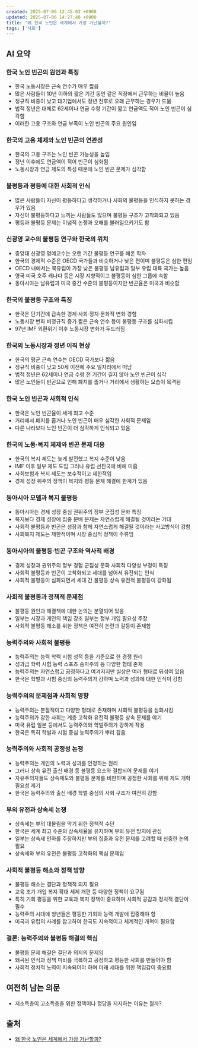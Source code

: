 ```yaml
---
created: 2025-07-06 12:45:03 +0900
updated: 2025-07-06 14:27:40 +0900
title: '왜 한국 노인은 세계에서 가장 가난할까?'
tags: ['사회']
---
```


## AI 요약

### 한국 노인 빈곤의 원인과 특징
   - 한국 노동시장은 근속 연수가 매우 짧음
   - 많은 사람들이 10년 이하의 짧은 기간 동안 같은 직장에서 근무하는 비율이 높음
   - 정규직 비중이 낮고 대기업에서도 정년 전후로 오래 근무하는 경우가 드묾
   - 법적 정년은 대체로 62세이나 연금 수령 기간이 짧고 연금액도 적어 노인 빈곤이 심각함
   - 이러한 고용 구조와 연금 부족이 노인 빈곤의 주요 원인임

### 한국의 고용 체제와 노인 빈곤의 연관성
   - 한국의 고용 구조는 노인 빈곤 가능성을 높임
   - 정년 이후에도 연금액이 적어 빈곤이 심화됨
   - 노동시장과 연금 제도의 특성 때문에 노인 빈곤 문제가 심각함

### 불평등과 평등에 대한 사회적 인식
   - 많은 사람들이 자신이 평등하다고 생각하거나 사회의 불평등을 인식하지 못하는 경우가 있음
   - 자신이 불평등하다고 느끼는 사람들도 많으며 불평등 구조가 고착화되고 있음
   - 평등과 불평등 문제는 이념적 논쟁과 오해를 불러일으키기도 함

### 신광영 교수의 불평등 연구와 한국의 위치
   - 중앙대 신광영 명예교수는 오랜 기간 불평등 연구를 해온 학자
   - 한국의 경제적 수준은 OECD 국가들과 비슷하거나 낮은 편이며 불평등은 심한 편임
   - OECD 내에서는 북유럽이 가장 낮은 불평등 남유럽과 일부 유럽 대륙 국가는 높음
   - 영국 미국 호주 캐나다 등은 시장 지향적이고 불평등이 심한 그룹에 속함
   - 동아시아는 남유럽과 미국 중간 수준의 불평등이지만 빈곤율은 미국과 비슷함

### 한국의 불평등 구조와 특징
   - 한국은 단기간에 급속한 경제·사회·정치·문화적 변화 경험
   - 노동시장 변화 비정규직 증가 짧은 근속 연수 등이 불평등 구조를 심화시킴
   - 97년 IMF 외환위기 이후 노동시장 변화가 두드러짐

### 한국의 노동시장과 정년 이직 현상
   - 한국의 평균 근속 연수는 OECD 국가보다 짧음
   - 정규직 비중이 낮고 50세 이전에 주요 일자리에서 떠남
   - 법적 정년은 62세이나 연금 수령 전 기간이 길지 않아 노인 빈곤이 심각
   - 많은 노인들이 빈곤으로 인해 폐지를 줍거나 거리에서 생활하는 모습이 목격됨

### 한국 노인 빈곤과 사회적 인식
   - 한국은 노인 빈곤율이 세계 최고 수준
   - 거리에서 폐지를 줍거나 노인 빈곤이 매우 심각한 사회적 문제임
   - 다른 나라보다 노인 빈곤이 더 심각하게 인식되고 있음

### 한국의 노동·복지 체제와 빈곤 문제 대응
   - 한국의 복지 제도는 늦게 발전했고 복지 수준이 낮음
   - IMF 이후 일부 제도 도입 그러나 유럽 선진국에 비해 미흡
   - 사회보험과 복지 제도는 보수적이고 제한적임
   - 경제 성장 위주의 정책이 복지와 평등 문제 해결에 한계가 있음

### 동아시아 모델과 복지 불평등
   - 동아시아는 경제 성장 중심 권위주의 정부 군집성 문화 특징
   - 복지보다 경제 성장에 집중 분배 문제는 자연스럽게 해결될 것이라는 기대
   - 사회적 불평등과 빈곤은 성장과 함께 자연스럽게 해결될 것이라는 사고방식이 강함
   - 사회복지 제도는 제한적이며 시장 중심적 정책이 주류임

### 동아시아의 불평등·빈곤 구조와 역사적 배경
   - 경제 성장과 권위주의 정부 경험 군집성 문화 사회적 다양성 부정이 특징
   - 사회적 불평등과 빈곤이 고착화되고 세대를 넘어서 유전되는 인식
   - 사회적 불평등이 심화되면서 세대 간 불평등 상속 유전적 불평등이 강화됨

### 사회적 불평등과 정책적 문제점
   - 불평등 원인과 해결책에 대한 논의는 분열되어 있음
   - 일부는 시장과 개인의 책임 강조 일부는 정부 개입 필요성 주장
   - 사회적 불평등 해소를 위한 정책은 여전히 논란과 갈등이 존재함

### 능력주의와 사회적 불평등
   - 능력주의는 능력 학력 시험 성적 등을 기준으로 한 경쟁 원리
   - 성과급 학력 시험 능력 스포츠 승자주의 등 다양한 형태 존재
   - 능력주의는 자연스럽고 공정하다고 여겨지지만 실상은 여러 형태로 뒤섞여 있음
   - 한국은 학벌과 시험 중심의 능력주의가 강하며 노력과 성과에 대한 인식이 강함

### 능력주의의 문제점과 사회적 영향
   - 능력주의는 분절적이고 다양한 형태로 존재하며 사회적 불평등을 심화시킴
   - 능력주의가 강한 사회는 계층 고착화 유전적 불평등 상속 문제를 야기
   - 미국 유럽 일본 등에서도 능력주의와 학벌주의가 강하게 작용
   - 한국은 특히 학벌과 시험 중심 능력주의가 뿌리 깊음

### 능력주의와 사회적 공정성 논쟁
   - 능력주의는 개인의 노력과 성과를 인정하는 원리
   - 그러나 상속 유전 출신 배경 등 불평등 요소와 결합되어 문제를 야기
   - 자유주의자들도 상속제도와 불평등 문제를 비판하며 공정한 사회를 위해 제도 개혁 필요성 제기
   - 한국은 능력주의와 출신 배경 학벌 중심의 사회 구조가 여전히 강함

### 부의 유전과 상속세 논쟁
   - 상속세는 부의 대물림을 막기 위한 정책적 수단
   - 한국은 세계 최고 수준의 상속세율을 유지하며 부의 유전 방지에 관심
   - 일부는 상속세 인하를 주장하지만 부의 집중과 유전 문제를 고려할 때 신중한 논의 필요
   - 상속세와 부의 유전은 불평등 고착화의 핵심 문제임

### 사회적 불평등 해소와 정책 방향
   - 불평등 해소는 결단과 정책적 의지 필요
   - 교육 조기 개입 복지 확대 세제 개편 등 다양한 정책이 요구됨
   - 특히 기회 평등을 위한 교육과 복지 정책이 중요하며 사회적 공감과 정치적 결단이 필수
   - 능력주의 시대에 청년들은 평등한 기회와 능력 개발에 집중해야 함
   - 미국과 유럽의 사례를 참고하여 한국도 지속적이고 체계적인 개혁이 필요함

### 결론: 능력주의와 불평등 해결의 핵심
   - 불평등 문제 해결은 결단과 의지의 문제임
   - 왜곡된 인식과 정책 미비를 극복하고 공정하고 평등한 사회를 만들어야 함
   - 사회적 정치적 노력이 지속되어야 하며 미래 세대를 위한 책임감이 중요함

## 여전히 남는 의문

- 저소득층이 고소득층을 위한 정책이나 정당을 지지하는 이유는 뭘까?

## 출처

- [왜 한국 노인은 세계에서 가장 가난할까?](https://www.youtube.com/watch?v=Jy4q5FsNWCQ)

